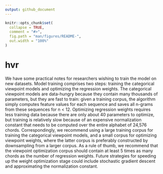 ```yaml
---
output: github_document
---
```


<!-- README.md is generated from README.Rmd. Please edit that file -->

```r
knitr::opts_chunk$set(
  collapse = TRUE,
  comment = "#>",
  fig.path = "man/figures/README-",
  out.width = "100%"
)
```
# hvr

<!-- badges: start -->
<!-- badges: end -->

We have some practical notes for researchers wishing to train the model on new datasets. Model training comprises two steps: training the categorical viewpoint models and optimizing the regression weights. The categorical viewpoint models are data-hungry because they contain many thousands of parameters, but they are fast to train: given a training corpus, the algorithm simply computes feature values for each sequence and saves all n-grams from these sequences for n < 12. Optimizing regression weights requires less training data because there are only about 40 parameters to optimize, but training is relatively slow because of an expensive normalization constant that needs to be computed over the entire alphabet of 24,576 chords. Correspondingly, we recommend using a large training corpus for training the categorical viewpoint models, and a small corpus for optimizing viewpoint weights, where the latter corpus is preferably constructed by downsampling from a larger corpus. As a rule of thumb, we recommend that the viewpoint optimization corpus should contain at least 5 times as many chords as the number of regression weights. Future strategies for speeding up the weight optimization stage could include stochastic gradient descent and approximating the normalization constant. 
